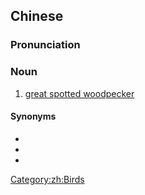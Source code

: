 {{also|大斑啄木鸟}}
==Chinese==
{{zh-forms|s=大斑啄木鸟|type=113}}

===Pronunciation===
{{zh-pron
|m=dàbān zhuómùniǎo
|cat=n
}}

===Noun===
{{zh-noun}}

# [[great spotted woodpecker]]

====Synonyms====
* {{zh-l|赤鴷/赤䴕}}
* {{zh-l|花啄木}}
* {{zh-l|啄木冠|tr=zhuómùguān}}

[[Category:zh:Birds]]